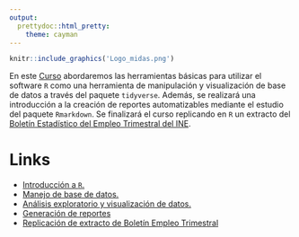 ```yaml
---
output:
  prettydoc::html_pretty:
    theme: cayman
---
```


```r
knitr::include_graphics('Logo_midas.png')
```

En este [Curso](https://midas-chile.github.io/INE/Curso%20R/Curso-INE.html#/curso-de-r-midas) abordaremos las herramientas básicas para utilizar el software `R` como una herramienta de manipulación y visualización de base de datos a través del paquete `tidyverse`. Además, se realizará una introducción a la creación de reportes automatizables mediante el estudio del paquete `Rmarkdown`. Se finalizará el curso replicando en `R` un extracto del [Boletín Estadístico del Empleo Trimestral del INE](https://github.com/MiDaS-Chile/INE/blob/master/Curso%20R/Ejercicio%20Final/boletin.pdf).

# Links

- [Introducción a `R`.](https://midas-chile.github.io/INE/Curso%20R/Curso-INE.html#/introduccin-a-r)
- [Manejo de base de datos.](https://midas-chile.github.io/INE/Curso%20R/Curso-INE.html#/manejo-de-base-de-datos)
- [Análisis exploratorio y visualización de datos.](https://midas-chile.github.io/INE/Curso%20R/Curso-INE.html#/anlisis-exploratorio-y-visualizacin-en-de-datos)
- [Generación de reportes](https://midas-chile.github.io/INE/Curso%20R/Curso-INE.html#/generacin-de-reportes)
- [Replicación de extracto de Boletín Empleo Trimestral](https://midas-chile.github.io/INE/Curso R/Ejercicio Final/Reporte_INE.html#)
  



